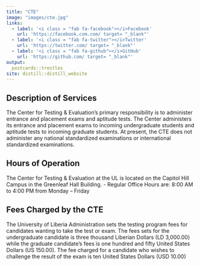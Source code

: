 ```yaml
---
title: "CTE"
image: "images/cte.jpg"
links:
  - label: '<i class = "fab fa-facebook"></i>Facebook'
    url: 'https://facebook.com.com/ target= "_blank"'
  - label: '<i class = "fab fa-twitter"></i>Twitter'
    url: 'https://twitter.com/ target= "_blank"'
  - label: '<i class = "fab fa-github"></i>GitHub'
    url: 'https://github.com/ target= "_blank"'
output:
  postcards::trestles
site: distill::distill_website  
---
```

 
## Description of Services

The Center for Testing & Evaluation’s primary responsibility is to administer entrance and placement exams and aptitude tests. The Center administers its entrance and placement exams to incoming undergraduate students and aptitude tests to incoming graduate students. At present, the CTE does not administer any national standardized examinations or international standardized examinations.


## Hours of Operation

The Center for Testing & Evaluation at the UL is located on the Capitol Hill Campus in the Greenleaf Hall Building.
- Regular Office Hours are: 8:00 AM to 4:00 PM from Monday – Friday

## Fees Charged by the CTE

The University of Liberia Administration sets the testing program fees for candidates wanting to take the test or exam. The fees sets for the undergraduate candidate is three thousand Liberian Dollars (LD 3,000.00) while the graduate candidate’s fees is one hundred and fifty United States Dollars (US 150.00). The fee charged for a candidate who wishes to challenge the result of the exam is ten United States Dollars (USD 10.00)



